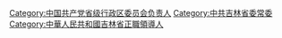 [[Category:中国共产党省级行政区委员会负责人|Category:中国共产党省级行政区委员会负责人]]
[[Category:中共吉林省委常委|Category:中共吉林省委常委]]
[[Category:中華人民共和國吉林省正職領導人|Category:中華人民共和國吉林省正職領導人]]